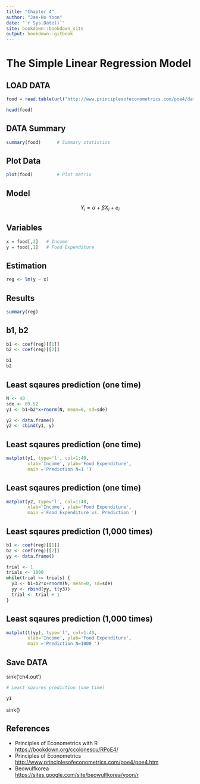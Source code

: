 ```yaml
--- 
title: "Chapter 4"
author: "Jae-Ho Yoon"
date: "`r Sys.Date()`"
site: bookdown::bookdown_site
output: bookdown::gitbook
---
```


# The Simple Linear Regression Model


## LOAD DATA 

```r
food = read.table(url("http://www.principlesofeconometrics.com/poe4/data/dat/food.dat"),header=F)
```

```r
head(food)         
```

## DATA Summary

```r
summary(food)      # Summary statistics 
```

## Plot Data

```r
plot(food)         # Plot matrix 
```


## Model

$$ Y_{i} = \alpha + \beta X_{i} + e_{i} $$


## Variables  

```r
x = food[,2]   # Income
y = food[,1]   # Food Expenditure
```


## Estimation 

```r
reg <- lm(y ~ x)
```


## Results

```r
summary(reg)  
```


##  b1, b2 

```r
b1 <- coef(reg)[[1]] 
b2 <- coef(reg)[[2]]

b1
b2
```

## Least sqaures prediction (one time)  

```r
N <- 40
sde <- 89.52
y1 <- b1+b2*x+rnorm(N, mean=0, sd=sde)

y2 <- data.frame()
y2 <- cbind(y1, y)

```

## Least sqaures prediction (one time)  

```r
matplot(y1, type='l', col=1:40,
        xlab='Income', ylab='Food Expenditure', 
        main ='Prediction N=1 ')

```

## Least sqaures prediction (one time)  

```r
matplot(y2, type='l', col=1:40,
        xlab='Income', ylab='Food Expenditure', 
        main ='Food Expenditure vs. Prediction ')
```

## Least sqaures prediction (1,000 times)  

```r
b1 <- coef(reg)[[1]] 
b2 <- coef(reg)[[2]]
yy <- data.frame()

trial <- 1
trials <- 1000
while(trial <= trials) {
  y3 <- b1+b2*x+rnorm(N, mean=0, sd=sde)
  yy <- rbind(yy, t(y3))
  trial <- trial + 1
}

```

## Least sqaures prediction (1,000 times)  

```r
matplot(t(yy), type='l', col=1:40,
        xlab='Income', ylab='Food Expenditure', 
        main ='Prediction N=1000 ')
```

## Save DATA

sink('ch4.out')
```r
# Least sqaures prediction (one time) 

y1

```
sink()


## References 
- Principles of Econometrics with R 
<https://bookdown.org/ccolonescu/RPoE4/>
- Principles of Econometrics  
<http://www.principlesofeconometrics.com/poe4/poe4.htm>
- Beowulfkorea  
<https://sites.google.com/site/beowulfkorea/yoon/r> 

